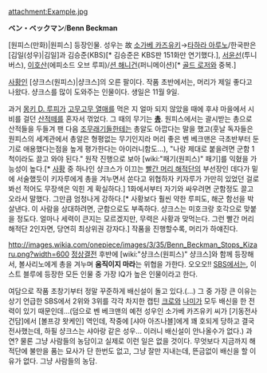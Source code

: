 attachment:Example.jpg

'''ベン・ベックマン'''/'''Benn Beckman'''

[원피스(만화)|원피스] 등장인물. 성우는 故 [[소가베 카즈유키]]→[[타하라 아루노]]/한국판은 [김일(성우)|김일]과 김승준(KBS)[* 김승준은 KBS판 151화만 연기했다.], [[서윤선]](투니버스), [[이호산]](에피소드 오브 루피)/[[션 해니건]](퍼니메이션)[* [[골드 로저]]와 중복.]

[[사황]]인 [샹크스(원피스)|샹크스]의 오른 팔이다. 작품 초반에서는, 머리가 제일 좋다고 나왔다. 샹크스를 많이 도와주는 인물이다. 생일은 11월 9일.

과거 [[몽키 D. 루피]]가 [[고무고무 열매]]를 먹은 지 얼마 되지 않았을 때에 후샤 마을에서 시비를 걸던 [[산적]]떼를 혼자서 꺾었다. 그 때의 무기는 '''[[총]]'''. 원피스에서는 괄시받는 총으로 산적들을 두들겨 팬 다음 [[조무래기]]들한테는 총알도 아깝다는 말을 했고(훗날 독자들은 원피스의 세계관에서 총알은 형평없는 무기인지라 머리 좋은 벤 베크맨은 극초반부터 둔기로 애용했다는점을 높게 평가한다는 아이러니함도...), "나랑 제대로 붙을려면 군함 1척이라도 끌고 와야 된다." 원작 진행으로 보아 [wiki:"패기(원피스)" 패기]를 익혔을 가능성이 높다.[* [[사황]] 중 하나인 샹크스가 이끄는 [[빨간 머리 해적단]]의 부선장인 데다가 밑에 서술했듯이 키자루에게 총을 겨누면서 쏜다고 위협하자 키자루가 가만히 있었던 걸로 봐선 적어도 무장색은 익힌 게 확실하다.] 1화에서부터 자기와 싸우려면 군함정도 끌고 오라서 말했다. 그만큼 엄청나게 강하다.[* 사황보다 훨씬 약한 루피도, 해군 함선을 박살낸다. 이 사람을 상대하려면, 군함으로도 부족하다. 샹크스는 미호크랑 호각으로 맞붙을 정도다. 얼마나 세력이 큰지는 모르겠지만, 무력은 사황과 맞먹는다. 그런 빨간 머리 해적단 2인자면, 당연히 최상위권 강자다.] 작품을 진행할수록, 머리가 하얘진다.

http://images.wikia.com/onepiece/images/3/35/Benn_Beckman_Stops_Kizaru.png?width=600
[[정상결전]] 후반에 [wiki:"샹크스(원피스)" 샹크스]와 함께 등장해서, 볼사리노에게 총을 겨누며 '''움직이지 마라'''는 위협을 가한다. 오오오!! [[SBS]]에서는, 이스트 블루에 등장한 모든 인물 중 가장 IQ가 높은 인물이라고 한다. 

여담으로 작품 초창기부터 정말 꾸준하게 배신설이 돌고 있다.(...) 그 중 가장 큰 이유는 상기 언급한 SBS에서 2위와 3위를 각각 차지한 캡틴 [[크로]]와 [[나미]]가 모두 배신을 한 전력이 있기 때문인데...(덤으로 벤 베크맨의 예전 성우인 소가베 카즈유키 씨가 [기동전사 건담]에서 [볼프강 왓케인] 역인데, 작중에 [샤아 아즈나블]에게 꽤 호되게 당하고 결국 전사했는데, 하필 샹크스는 샤아랑 같은 성우... 이러니 배신설이 안나올수가 없다.) 과연? 물론 그냥 사람들의 농담이고 실제로 이런 일은 없을 것이다. 무엇보다 지금까지 해적단에 불만을 품는 묘사가 단 한번도 없고, 그냥 잘만 지내는데, 뜬금없이 배신을 할 이유가 없다. 그냥 사람들의 농담.
